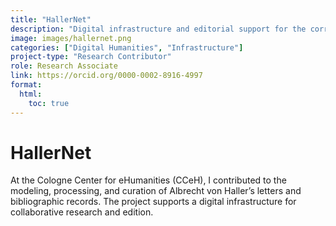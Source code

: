 ```yaml
---
title: "HallerNet"
description: "Digital infrastructure and editorial support for the correspondence of Albrecht von Haller."
image: images/hallernet.png
categories: ["Digital Humanities", "Infrastructure"]
project-type: "Research Contributor"
role: Research Associate
link: https://orcid.org/0000-0002-8916-4997
format:
  html:
    toc: true
---
```


# HallerNet

At the Cologne Center for eHumanities (CCeH), I contributed to the modeling, processing, and curation of Albrecht von Haller’s letters and bibliographic records. The project supports a digital infrastructure for collaborative research and edition.
